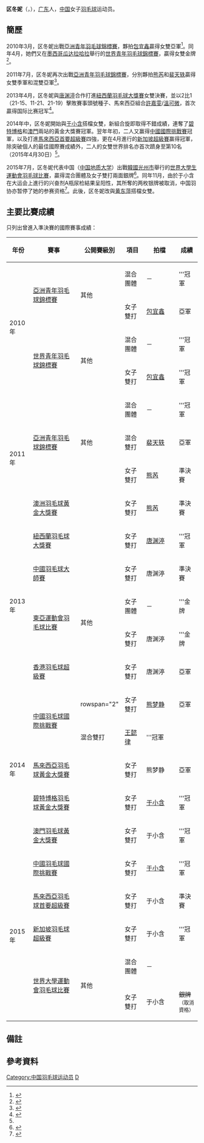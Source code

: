 {{noteTA|G1=Badminton}}
{{Infobox 羽球選手
| playername              = 区冬妮
| image                   = 
| size                    = 
| caption                 = 
| birth_name              = 
| date_of_birth           = {{birth_date_and_age|1993|2|7}}
| place_of_birth          = {{CHN}}[[广东省|广东省]]
| residence               =
| height                  = 
| weight                  = 
| handedness              = 
| country                 = {{CHN}}
| years_intldebut         =
| years_started           = 
| coach                   = 
| event                   = 女子雙打、混合雙打
| highest_ranking         = 第10位（女雙-[[于小含|于小含]]）
| date_of_highest_ranking = 2015年11月20日<ref name="highest-ranking">[http://bwfcontent.tournamentsoftware.com/ranking/player.aspx?id=10181&player=143811 BWF World Ranking - Ranking of OU Dongni (93929)]{{en}}</ref>
| current_ranking         = 第31位（女雙-[[于小含|于小含]]）<br/>第126位（女雙-[[黄东萍|黄东萍]]）<br/>第129位（混雙-[[刘雨辰_(羽毛球运动员)|刘雨辰]]）<br/>第361位（混雙-[[王懿律|王懿律]]）<br/>第427位（混雙-[[李俊慧|李俊慧]]）<br/>第469位（混雙-[[王斯杰|王斯杰]]）<br/>第543位（混雙-[[张稳|张稳]]）
| date_of_current_ranking = 2015年11月20日<ref>[http://bwfcontent.tournamentsoftware.com/ranking/category.aspx?id=10181&category=475 BWF World Ranking - BWF世界排名榜 (11/20/2015) - Women's doubles] {{Wayback|url=http://bwfcontent.tournamentsoftware.com/ranking/category.aspx?id=10181&category=475 |date=20181001201654 }}{{en}}</ref><ref>[http://bwfcontent.tournamentsoftware.com/ranking/category.aspx?id=10181&category=476 BWF World Ranking - BWF世界排名榜 (11/20/2015) - Mixed doubles]{{en}}</ref>
| played                  = 61勝–21負（女雙）<br/>32勝–21負（混雙）
| titles                  = 
| bwf_profile             = 2E6AE826-F107-4656-821B-561129F5303E
| bwf_id                  = 93929
| updated                 = 2015年11月20日
}}
{{MedalTableTop}}
{{MedalSport | 女子[[羽毛球|羽毛球]]}}
{{MedalCountry | {{CHN}}}}
{{MedalCompetition | [[東亞運動會|東亞運動會]]}}
{{MedalGold  | [[2013年東亞運動會|2013年 天津]] | [[2013年東亞運動會羽毛球比賽|女子團體]] }}
{{MedalGold  | [[2013年東亞運動會|2013年 天津]] | [[2013年東亞運動會羽毛球比賽|女子雙打]] }}
{{MedalCompetition | [[世界青年羽毛球錦標賽|世界青年羽毛球錦標賽]]}}
{{MedalGold| [[2010年世界青年羽毛球錦標賽|2010年 瓜達拉哈拉]] | 混合團體 }}
{{MedalGold| [[2010年世界青年羽毛球錦標賽|2010年 瓜達拉哈拉]] | 女子雙打 }}
{{MedalCompetition | [[亞洲青年羽毛球錦標賽|亞洲青年羽毛球錦標賽]]}}
{{MedalGold | [[2010年亞洲青年羽毛球錦標賽|2010年 吉隆坡]] | 混合團體 }}
{{MedalSilver | [[2010年亞洲青年羽毛球錦標賽|2010年 吉隆坡]] | 女子雙打 }}
{{MedalGold | [[2011年亞洲青年羽毛球錦標賽|2011年 勒克瑙]] | 混合團體 }}
{{MedalSilver | [[2011年亞洲青年羽毛球錦標賽|2011年 勒克瑙]] | 混合雙打 }}
{{MedalBronze | [[2011年亞洲青年羽毛球錦標賽|2011年 勒克瑙]] | 女子雙打 }}
{{MedalCountry | {{CHN}}广东省}}
{{MedalCompetition | [[中华人民共和国全国运动会|中华人民共和国全国运动会]]}}
{{MedalBronze| [[中华人民共和国第十二届运动会|2013年 瀋陽]] | [[中華人民共和國第十二屆全運會羽毛球比賽女子團體項目|女子團體]] }}
{{MedalBottom}}
'''区冬妮'''（{{lang|en|'''Ou Dongni'''}}，{{bd|1993年|2月7日|catIdx=O区}}），[[广东|广东]]人，[[中国|中国]]女子[[羽毛球|羽毛球]]运动员。

==簡歷==
2010年3月，区冬妮出戰[[2010年亞洲青年羽毛球錦標賽|亞洲青年羽毛球錦標賽]]，夥拍[[包宜鑫|包宜鑫]]贏得女雙亞軍<ref>{{cite news|title=亚洲青年羽球锦标赛赛况 区冬妮包宜鑫搭档|url=http://sports.sina.com.cn/o/p/2010-03-28/20444909327.shtml|newspaper=新华社|date=2010-03-28|accessdate=2012-03-05|archive-date=2016-03-04|archive-url=https://web.archive.org/web/20160304121954/http://sports.sina.com.cn/o/p/2010-03-28/20444909327.shtml|dead-url=no}}</ref>。同年4月，她們又在[[墨西哥|墨西哥]][[瓜达拉哈拉|瓜达拉哈拉]]舉行的[[2010年世界青年羽毛球錦標賽|世界青年羽毛球錦標賽]]，贏得女雙金牌<ref>{{cite news|title=羽毛球世青赛：包宜鑫/区冬妮获女双冠军|url=http://www.gxnews.com.cn/staticpages/20100426/newgx4bd55833-2897014.shtml|newspaper=新华网|date=2010-04-26|accessdate=2012-03-05|archive-date=2021-06-24|archive-url=https://web.archive.org/web/20210624123658/https://www.gxnews.com.cn/staticpages/20100426/newgx4bd55833-2897014.shtml}}</ref>。

2011年7月，区冬妮再次出戰[[2011年亞洲青年羽毛球錦標賽|亞洲青年羽毛球錦標賽]]，分別夥拍[[熊芮|熊芮]]和[[裴天轶|裴天轶]]贏得女雙季軍和混雙亞軍<ref>{{cite news|title=羽球亚青赛中国获团体赛冠军 三夺冠卫冕皆创历史|url=http://news.cntv.cn/20110713/105302.shtml|newspaper=新浪体育|date=2011-07-06|accessdate=2012-03-05|archive-date=2016-03-04|archive-url=https://web.archive.org/web/20160304102546/http://news.cntv.cn/20110713/105302.shtml|dead-url=no}}</ref>。

2013年4月，区冬妮與[[唐渊渟|唐渊渟]]合作打進[[2013年紐西蘭羽毛球大獎賽|紐西蘭羽毛球大獎賽]]女雙決賽，並以2比1（21-15、11-21、21-19）擊敗賽事頭號種子、馬來西亞組合[[許嘉雯|許嘉雯]]/[[溫可微|溫可微]]，首次贏得国际比赛冠军<ref>{{cite news|title=新西兰赛：国羽仅摘得两金 邓旋三盘苦战夺首冠|url=http://sports.21cn.com/integrate/other/a/2013/0414/14/21063704.shtml|newspaper=搜狐体育|date=2013-04-14|deadurl=yes|archiveurl=https://web.archive.org/web/20140309100733/http://sports.21cn.com/integrate/other/a/2013/0414/14/21063704.shtml|archivedate=2014-03-09|df=|accessdate=2013-04-19}}</ref>。

2014年中，区冬妮開始與[[于小含|于小含]]搭檔女雙，新組合旋即取得不錯成績，連奪了[[2014年碧特博格羽毛球黃金大獎賽|碧特博格]]和[[2014年澳門羽毛球格蘭披治黃金大獎賽|澳門]]兩站的黃金大獎賽冠軍。翌年年初，二人又赢得[[2015年中國羽毛球國際挑戰賽|中國國際挑戰賽]]冠軍，以及打進[[2015年馬來西亞羽毛球首要超級賽|馬來西亞首要超級賽]]四強，更在4月進行的[[2015年新加坡羽毛球超級賽|新加坡超級賽]]赢得冠軍，除突破個人的最佳國際賽成績外，二人的女雙世界排名亦首次躋身至第10名（2015年4月30日）<ref name="highest-ranking"/>。

2015年7月，区冬妮代表中国（[[中国地质大学|中国地质大学]]）出戰[[韓國|韓國]][[光州市|光州市]]舉行的[[2015年夏季世界大學生運動會|世界大學生運動會]][[2015年夏季世界大學生運動會羽球比賽|羽毛球比賽]]，贏得混合團體及女子雙打兩面銀牌<ref name="gwangju">{{cite web|title=Biography Overview - OU Dongni|url=http://www.gwangju2015.com/IRS/eng/zb/engzb_badminton_biography_overview_n6300449_ou_dongni.htm|publisher=2015 Gwangju Summer Universiade Organizing Committee|deadurl=yes|archiveurl=https://web.archive.org/web/20150920063218/http://www.gwangju2015.com/IRS/eng/zb/engzb_badminton_biography_overview_n6300449_ou_dongni.htm|archivedate=2015-09-20|accessdate=2015-07-08}}{{en}}</ref>。同年11月，由於于小含在大运会上進行的兴奋剂A瓶尿检結果呈阳性，其所奪的两枚银牌被取消，中国羽协亦暂停了她的参赛资格<ref>{{cite news|title=于小含表态从未主动服药 李永波:吃药无优势|url=http://sports.163.com/15/1120/09/B8RU9AV700051CAQ.html|agency=信息时报|date=2015-11-20|access-date=2015-11-20|archive-url=https://web.archive.org/web/20151120232757/http://sports.163.com/15/1120/09/B8RU9AV700051CAQ.html|archive-date=2015-11-20|dead-url=yes}}</ref>。此後，区冬妮改與[[黄东萍|黄东萍]]搭檔女雙。

==主要比賽成績==
只列出曾進入準決賽的國際賽事成績：
{| class=wikitable style="text-align:center; font-size:small;" 
!width="50"|年份
!width="180"|賽事
!width="80"|公開賽級別
!width="60"|項目
!width="100"|拍檔
!width="50"|成績
|-
!rowspan="4"|2010年
|rowspan="2"|[[2010年亞洲青年羽毛球錦標賽|亞洲青年羽毛球錦標賽]]
|rowspan="2"|其他
|混合團體
|－
|bgcolor="gold"|'''冠軍
|-
|女子雙打
|[[包宜鑫|包宜鑫]]
|bgcolor="silver"|亞軍
|-
|rowspan="2"|[[2010年世界青年羽毛球錦標賽|世界青年羽毛球錦標賽]]
|rowspan="2"|其他
|混合團體
|－
|bgcolor="gold"|'''冠軍
|-
|女子雙打
|[[包宜鑫|包宜鑫]]
|bgcolor="gold"|'''冠軍
|-
!rowspan="4"|2011年
|rowspan="3"|[[2011年亞洲青年羽毛球錦標賽|亞洲青年羽毛球錦標賽]]
|rowspan="3"|其他
|混合團體
|－
|bgcolor="gold"|'''冠軍
|-
|混合雙打
|[[裴天轶|裴天轶]]
|bgcolor="silver"|亞軍
|-
|女子雙打
|[[熊芮|熊芮]]
|bgcolor="#b8860b"|準決賽
|-
|[[2011年澳洲羽毛球黃金大獎賽|澳洲羽毛球黃金大獎賽]]
|{{BWFGPG}}
|女子雙打
|[[熊芮|熊芮]]
|bgcolor="#b8860b"|準決賽
|-
!rowspan="5"|2013年
|[[2013年紐西蘭羽毛球大獎賽|紐西蘭羽毛球大獎賽]]
|{{BWFGP}}
|女子雙打
|[[唐渊渟|唐渊渟]]
|bgcolor="gold"|'''冠軍
|-
|[[2013年中國羽毛球大師賽|中國羽毛球大師賽]]
|{{BWFSS}}
|女子雙打
|唐渊渟
|bgcolor="#b8860b"|準決賽
|-
|rowspan="2"|[[2013年東亞運動會羽毛球比賽|東亞運動會羽毛球比賽]]
|rowspan="2"|其他
|女子團體
|－
|bgcolor="gold"|'''金牌
|-
|女子雙打
|唐渊渟
|bgcolor="gold"|'''金牌
|-
|[[2013年香港羽毛球超級賽|香港羽毛球超級賽]]
|{{BWFSS}}
|女子雙打
|唐渊渟
|bgcolor="silver"|亞軍
|-
!rowspan="5"|2014年
|rowspan="2"|[[2014年中國羽毛球國際挑戰賽|中國羽毛球國際挑戰賽]]
|rowspan="2" {{BWFIC}}
|女子雙打
|[[熊梦静|熊梦静]]
|bgcolor="silver"|亞軍
|-
|混合雙打
|[[王懿律|王懿律]]
|bgcolor="gold"|'''冠軍
|-
|[[2014年馬來西亞羽毛球黃金大獎賽|馬來西亞羽毛球黃金大獎賽]]
|{{BWFGPG}}
|女子雙打
|熊梦静
|bgcolor="silver"|亞軍
|-
|[[2014年碧特博格羽毛球黃金大獎賽|碧特博格羽毛球黃金大獎賽]]
|{{BWFGPG}}
|女子雙打
|[[于小含|于小含]]
|bgcolor="gold"|'''冠軍
|-
|[[2014年澳門羽毛球格蘭披治黃金大獎賽|澳門羽毛球黃金大獎賽]]
|{{BWFGPG}}
|女子雙打
|于小含
|bgcolor="gold"|'''冠軍
|-
!rowspan="5"|2015年
|[[2015年中國羽毛球國際挑戰賽|中國羽毛球國際挑戰賽]]
|{{BWFIC}}
|女子雙打
|[[于小含|于小含]]
|bgcolor="gold"|'''冠軍
|-
|[[2015年馬來西亞羽毛球首要超級賽|馬來西亞羽毛球首要超級賽]]
|{{BWFSSP}}
|女子雙打
|于小含
|bgcolor="#b8860b"|準決賽
|-
|[[2015年新加坡羽毛球超級賽|新加坡羽毛球超級賽]]
|{{BWFSS}}
|女子雙打
|于小含
|bgcolor="gold"|'''冠軍
|-
|rowspan="2"|[[2015年夏季世界大學運動會羽球比賽|世界大學運動會羽毛球比賽]]
|rowspan="2"|其他
|混合團體
|－
|bgcolor="silver"|{{nowrap|<s>銀牌</s><br/><small>（取消資格）</small>}}
|-
|女子雙打
|于小含
|bgcolor="silver"|<s>銀牌</s><br/><small>（取消資格）</small>
|}
{{BWF賽事級別索引}}

==備註==
<div class="references-small">
{{NoteFoot}}
</div>

==參考資料==
{{Reflist}}

{{DEFAULTSORT:Ou Dongni}}
[[Category:中国羽毛球运动员|Category:中国羽毛球运动员]]
[[Category:区姓|D]]